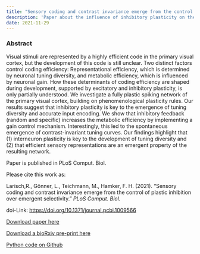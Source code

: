 ```yaml
---
title: "Sensory coding and contrast invariance emerge from the control of plastic inhibition over emergent selectivity"
description: 'Paper about the influence of inhibitory plasticity on the development of a V1 L4 SNN.'
date: 2021-11-29
---
```


### Abstract

Visual stimuli are represented by a highly efficient code in the primary visual cortex, but the development of this code is still unclear. Two distinct factors control coding efficiency: Representational efficiency, which is determined by neuronal tuning diversity, and metabolic efficiency, which is influenced by neuronal gain. How these determinants of coding efficiency are shaped during development, supported by excitatory and inhibitory plasticity, is only partially understood. We investigate a fully plastic spiking network of the primary visual cortex, building on phenomenological plasticity rules. Our results suggest that inhibitory plasticity is key to the emergence of tuning diversity and accurate input encoding. We show that inhibitory feedback (random and specific) increases the metabolic efficiency by implementing a gain control mechanism. Interestingly, this led to the spontaneous emergence of contrast-invariant tuning curves. Our findings highlight that (1) interneuron plasticity is key to the development of tuning diversity and (2) that efficient sensory representations are an emergent property of the resulting network.

Paper is published in PLoS Comput. Biol.

Please cite this work as:

Larisch,R., Gönner, L., Teichmann, M., Hamker, F. H. (2021). "Sensory coding and contrast invariance emerge from the control of plastic inhibition over emergent selectivity." <i>PLoS Comput. Biol.</i>

doi-Link: [https://doi.org/10.1371/journal.pcbi.1009566](https://doi.org/10.1371/journal.pcbi.1009566)

<p></p>

[Download paper here](https://journals.plos.org/ploscompbiol/article/file?id=10.1371/journal.pcbi.1009566&type=printable)

<p></p>

[Download a bioRxiv pre-print here ](https://www.biorxiv.org/content/10.1101/2020.04.07.029157v3.full.pdf)

<p></p>

[Python code on Github](https://github.com/hamkerlab/Larisch2021_PLOSComBio)

